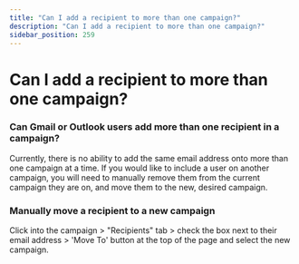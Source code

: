 ```yaml
---
title: "Can I add a recipient to more than one campaign?"
description: "Can I add a recipient to more than one campaign?"
sidebar_position: 259
---
```


# Can I add a recipient to more than one campaign?

### Can Gmail or Outlook users add more than one recipient in a campaign?
Currently, there is no ability to add the same email address onto more than one campaign at a time. If you would like to include a user on another campaign, you will need to manually remove them from the current campaign they are on, and move them to the new, desired campaign.
### Manually move a recipient to a new campaign
Click into the campaign &gt; "Recipients" tab &gt; check the box next to their email address &gt; 'Move To' button at the top of the page and select the new campaign.